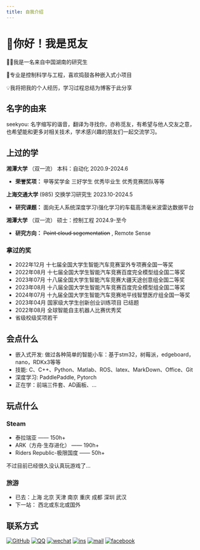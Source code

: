 ```yaml
---
title: 自我介绍
---
```


# 👋你好！我是觅友

👨‍🎓我是一名来自中国湖南的研究生

🔬专业是控制科学与工程，喜欢捣鼓各种嵌入式小项目

💡我将把我的个人经历，学习过程总结为博客于此分享

## 名字的由来

seekyou: 名字缩写的谐音，翻译为寻找你，亦称觅友，有希望与他人交友之意，也希望能和更多对相关技术，学术感兴趣的朋友们一起交流学习。

## 上过的学

**湘潭大学** （双一流）    本科：自动化      2020.9-2024.6

- **荣誉奖项：** 甲等奖学金 三好学生 优秀毕业生 优秀竞赛团队等等

**上海交通大学** (985)    交换学习研究生    2023.10-2024.5

- **研究课题：** 面向无人系统深度学习\强化学习的车载高清毫米波雷达数据平台

**湘潭大学**  （双一流）  硕士：控制工程    2024.9-至今

- **研究方向：** ~~Point cloud segementation~~ , Remote Sense

### 拿过的奖

- 2022年12月 十七届全国大学生智能汽车竞赛室外专项赛全国一等奖 
- 2022年08月 十七届全国大学生智能汽车竞赛百度完全模型组全国二等奖 
- 2023年07月 十八届全国大学生智能汽车竞赛大疆天途创意组全国二等奖 
- 2023年08月 十八届全国大学生智能汽车竞赛百度完全模型组全国二等奖 
- 2024年07月 十九届全国大学生智能汽车竞赛地平线智慧医疗组全国一等奖 
- 2023年04月 国家级大学生创新创业训练项目 已结题 
- 2022年08月 全球智能自主机器人比赛优秀奖
- 省级校级奖项若干

## 会点什么

- 嵌入式开发: 做过各种简单的智能小车：基于stm32，树莓派，edgeboard，nano，RDKx3等等
- 技能: C、C++、Python、Matlab、ROS、latex、MarkDown、Office、Git
- 深度学习: PaddlePaddle, Pytorch
- 正在学：前端三件套、AD画板、...

## 玩点什么

### Steam

- 泰拉瑞亚 —— 150h+
- ARK（方舟·生存进化） —— 190h+
- Riders Republic-极限国度 —— 50h+

不过目前已经很久没认真玩游戏了...

### 旅游

- 已去：上海 北京 天津 南京 重庆 成都 深圳 武汉
- 下一站： 西北或东北或国外

## 联系方式

[![GitHub](./github.svg)](https://github.com/cowqer)
[![QQ](./qq.svg)](https://qm.qq.com/cgi-bin/qm/qr?k=a2rVCTEuseKHmnnsacgTeZhTzk9Xqk1s)
[![wechat](./wechat.svg)](https://github.com/cowqer)
[![ins](./ins.svg)](https://www.instagram.com/alanstein91?igsh=MTRnenFxc21oOGswNw==)
[![mail](./mail.svg)](mailto:1625629469@qq.com)
[![facebook](./facebook.svg)](https://www.facebook.com/profile.php?id=61555381540810&mibextid=ZbWKwL)


